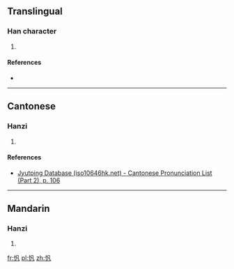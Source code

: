 ==Translingual==

===Han character===
{{Han char|rn=61|rad=心|as=03|sn=6|four=|canj=心竹弓戈 (PHNI)|ids=⿰[[忄]][[凡]]}}

# {{defn|Han|sort=心03}}

====References====
* {{Han ref|kx=0377.071|dkj=10344|dj=0703.180|hdz=42272.130|uh=5FDB|ud=24539}}

----

==Cantonese==

===Hanzi===
{{yue-hanzi|jyut=[[faan4]]|y=faan4}}

# {{defn|lang=yue|sort=心03}}

====References====
* [http://www.iso10646hk.net/jp/document/download.jsp Jyutping Database (iso10646hk.net) - Cantonese Pronunciation List (Part 2), p. 106]

----

==Mandarin==

===Hanzi===
{{cmn-hanzi|pin=[[fán]] ([[fan2]])|wg=fan<sup>2</sup>}}

# {{defn|lang=cmn|sort=心03}}

[[fr:忛]]
[[pl:忛]]
[[zh:忛]]